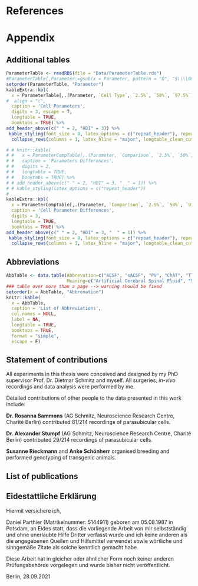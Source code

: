# References {-}

<!-- <div id="refs"></div> -->
\small\begingroup
\noindent
\vspace{-2em}
\setlength{\parindent}{-0.2in}
\setlength{\leftskip}{0.3in}
\setlength{\parskip}{2.5pt}

<div id="refs"></div>

\endgroup

<!-- \clearpage -->

\backmatter
# Appendix {- #appendix}
## Additional tables {-}
```r
ParameterTable <- readRDS(file = "Data/ParameterTable.rds")
#ParameterTable[,Parameter:=gsub(x = Parameter, pattern = "Ω", "$\\\\Omega$"),]#ParameterTable[Parameter%in%c("AHP (mV)", "AP-Height (mV)", "Cm (pF)", "Firing Frequency (Hz)", "Rheobase (pA)", "Rin (MOhm)", "Threshold (mV)", "Vm (mV)"), `:=`(`2.5%`=round(`2.5%`, digits = 1), `50%`=round(`50%`, digits = 1), `97.5%`=round(`97.5%`, digits = 1)),]
setorder(ParameterTable, "Parameter")
kableExtra::kbl(
  x = ParameterTable[,.(Parameter, `Cell Type`, `2.5%`, `50%`, `97.5%`),],
#  align = "c",
  caption = 'Cell Parameters',
  digits = 3, escape = T,
  longtable = TRUE,
  booktabs = TRUE) %>%
add_header_above(c(" " = 2, "HDI" = 3)) %>%
 kable_styling(font_size = 8, latex_options = c("repeat_header"), repeat_header_method = "replace", repeat_header_text = "Cell Parameters") %>%
  collapse_rows(columns = 1, latex_hline = "major", longtable_clean_cut = T)

```

```r

# # knitr::kable(
# #   x = ParameterCompTable[,.(Parameter, `Comparison`, `2.5%`, `50%`, `97.5%`, `non-zero`),],
# #   caption = 'Parameters Differences',
# #   digits = 2,
# #   longtable = TRUE,
# #   booktabs = TRUE) %>% 
# # add_header_above(c(" " = 2, "HDI" = 3, "  " = 1)) %>%
# # kable_styling(latex_options = c("repeat_header"))
# 
kableExtra::kbl(
  x = ParameterCompTable[,.(Parameter, `Comparison`, `2.5%`, `50%`, `97.5%`, `non-zero`),],
  caption = 'Cell Parameter Differences',
  digits = 3,
  longtable = TRUE,
  booktabs = TRUE) %>%
add_header_above(c(" " = 2, "HDI" = 3, "  " = 1)) %>%
 kable_styling(font_size = 8, latex_options = c("repeat_header"), repeat_header_method = "replace", repeat_header_text = "Cell Parameter Differences") %>%
  collapse_rows(columns = 1, latex_hline = "major", longtable_clean_cut = T)
```

\pagebreak
## Abbreviations {-}


```r
AbbTable <- data.table(Abbrevation=c("ACSF", "sACSF", "PV", "ChAT", "TTX", "4-AP", "PaS", "PrS", "MEC", "MS", "IPSC", "IPSP", "EPSC", "EPSP", "PBS", "PFA", "VR", "LFP", "NBQX", "DH$\\beta$E","MLA", "NMDA", "AMPA", "ACh", "GABA", "ChR2", "STDP", "CCK", "HCN", "LRN", "DG", "CB", "LEC", "AP", "AHP", "V\\textsubscript{m}", "C\\textsubscript{m}", "FWHM", "ISI", "FIR", "HDI", "VGAT", "FS", "DS", "IN", "WFS1", "R\\textsubscript{in}", "YFP", "ROPE", "LOR", "SAP"),
                       Meaning=c("Artificial Cerebral Spinal Fluid", "Sucrose Artificial Cerebral Spinal Fluid", "Parvalbumin", "Choline Acetyltransferase", "Tetrodotoxin", "4-Aminopyridine", "Parasubiculum", "Presubiculum", "Medial Entorhinal Cortex", "Medial Septum","Inhibitory Postsynaptic Current", "Inhibitory Postsynaptic Potential", "Excitatory Postsynaptic Current", "Excitatory Postsynaptic Potential", "Phosphate-Buffered Saline", "Paraformaldehyde", "Virtual Reality", "Local Field Potential", "2,3-Dioxo-6-nitro-1,2,3,4-tetrahydrobenzo[f]quinoxaline-7-sulfonamide", "Dihydro-$\\beta$-erythroidine hydrobromide", "Methyllycaconitine citrate", "N-Methyl-D-aspartic acid", "$\\alpha$-amino-3-hydroxy-5-methyl-4-isoxazolepropionic acid", "Acetylcholine", "$\\gamma$-aminobutyric acid", "Channelrhodopsin-2", "Spike Time Dependent  Plasticity", "Cholecystokinin", "Hyperpolarisation-Activated Cyclic Nucleotide-Gated Non-Selective Cation Channel", "Low-Rhythmic Firing Neurons", "Dentage Gyrus", "Calbindin", "Lateral Entorhinal Cortex", "Action Potential", "Afterhyperpolarisation", "Resting Membrane Potential", "Membrane Capacitance", "Full Width Half Maximum", "Inter-Spike-Interval", "Finite Impulse Response", "Highest Density Interval", "Vesicular Inhibitory Amino Acid Transporter", "Fast Spiking", "Delayed Spiking", "Interneuron", "Wolframin ER Transmembrane Glycoprotein", "Input Resistance", "Yellow Fluorescent Protein", "Region Of Practical Equivalence", "Log Odds Ratio",  "IgG192-Saporin"))
### table over more than a page --> warning should be fixed
setorder(x = AbbTable, "Abbrevation")
knitr::kable(
  x = AbbTable,
  caption = 'List of Abbreviations',
  col.names = NULL,
  label = NA,
  longtable = TRUE,
  booktabs = TRUE,
  format = "simple",
  escape = F)
```

\listoffigures
\pagebreak
## Statement of contributions {-}
All experiments in this thesis were conceived and designed by my PhD supervisor Prof. Dr. Dietmar Schmitz and myself. All surgeries, *in-vivo* recordings and data analysis were performed by me.
\vspace{0.5cm}
\hspace{0pt}

\noindent
Detailed contributions of other people to the data presented in this work include:

\vspace{1cm}
\hspace{0pt}

\noindent
**Dr. Rosanna Sammons** (AG Schmitz, Neuroscience Research Centre, Charité Berlin) contributed 81/214 recordings of parasubicular cells.

\noindent
**Dr. Alexander Stumpf** (AG Schmitz, Neuroscience Research Centre, Charité Berlin) contributed 29/214 recordings of parasubicular cells.

\noindent
**Susanne Rieckmann** and **Anke Schönherr** organised breeding and performed genotyping of transgenic animals.

\pagebreak
## List of publications {-}

\hypertarget{Relatedtothisdissertation}{%
\subsection*{Related to this dissertation}\label{Relatedtothisdissertation}}
\addcontentsline{toc}{subsection}{Related to this dissertation}

\small\begingroup{

\noindent
\vspace{-2em}
\setlength{\parindent}{-0.2in}
\setlength{\leftskip}{0.3in}
\setlength{\parskip}{2.5pt}

\hypertarget{refs}{}

\leavevmode\hypertarget{}{}
Sammons RP, \textbf{Parthier D}, Stumpf A, Schmitz D (2019) Electrophysiological and Molecular Characterization of the Parasubiculum. The Journal of Neuroscience: The Official Journal of the Society for Neuroscience 39:8860--8876.

\leavevmode\hypertarget{}{}
Gonzalez-Sulser A, \textbf{Parthier D}, Candela A, McClure C, Pastoll H, Garden D, Sürmeli G, Nolan MF (2014) GABAergic projections from the medial septum selectively inhibit interneurons in the medial entorhinal cortex. J Neurosci 34:16739--16743.

}
\endgroup

<!-- \vspace{1cm} -->

\hypertarget{Non-relatedtothisdissertation}{%
\subsection*{Non-related to this dissertation}\label{Non-relatedtothisdissertation}}
\addcontentsline{toc}{subsection}{Non-related to this dissertation}

\small\begingroup{

\noindent
\vspace{-2em}
\setlength{\parindent}{-0.2in}
\setlength{\leftskip}{0.3in}
\setlength{\parskip}{2.5pt}

\hypertarget{refs}{}
\leavevmode\hypertarget{}{}
Beed P, Ray S, Velasquez LM, Stumpf A, \textbf{Parthier D}, Swaminathan A, Nitzan N, Breustedt J, Las L, Brecht M, Schmitz D (2020) Species-specific differences in synaptic transmission and plasticity. Scientific Reports 10:16557.

\leavevmode\hypertarget{}{}
Kornau H-C, Kreye J, Stumpf A, Fukata Y, \textbf{Parthier D}, Sammons RP, Imbrosci B, Kurpjuweit S, Kowski AB, Fukata M, Prüss H, Schmitz D (2020) Human Cerebrospinal Fluid Monoclonal LGI1 Autoantibodies Increase Neuronal Excitability. Annals of Neurology 87:405--418.

\leavevmode\hypertarget{}{}
Stumpf A, \textbf{Parthier D}, Sammons RP, Stempel AV, Breustedt J, Rost BR, Schmitz D (2018) Cannabinoid type 2 receptors mediate a cell type-specific self-inhibition in cortical neurons. Neuropharmacology 139:217--225.

\leavevmode\hypertarget{}{}
\textbf{Parthier D}, Kuner T, Körber C (2018) The presynaptic scaffolding protein Piccolo organizes the readily releasable pool at the calyx of Held. The Journal of Physiology 596:1485--1499.

\leavevmode\hypertarget{}{}
Rueckl M, Lenzi SC, Moreno-Velasquez L, \textbf{Parthier D}, Schmitz D, Ruediger S, Johenning FW (2017) SamuROI, a Python-Based Software Tool for Visualization and Analysis of Dynamic Time Series Imaging at Multiple Spatial Scales. Frontiers in Neuroinformatics 11:44.

\leavevmode\hypertarget{}{}
Greifzu F, \textbf{Parthier D}, Goetze B, Schlüter OM, Löwel S (2016) Ocular Dominance Plasticity after Stroke Was Preserved in PSD-95 Knockout Mice. PLOS ONE 11:e0149771.

\leavevmode\hypertarget{}{}
Zhang W, Schmelzeisen S, \textbf{Parthier D}, Frings S, Möhrlen F (2015) Anoctamin Calcium-Activated Chloride Channels May Modulate Inhibitory Transmission in the Cerebellar Cortex. PLOS ONE 10:e0142160.

}
\endgroup
\newpage
\pagebreak


## Eidestattliche Erklärung {-}
\vspace*{2in}
Hiermit versichere ich,
\vspace{11pt}

\noindent
Daniel Parthier (Matrikelnummer: 5144911) geboren am 05.08.1987 in Potsdam,
an Eides statt, dass die vorliegende Arbeit von mir selbstständig und ohne unerlaubte Hilfe Dritter verfasst wurde und ich keine anderen als die angegebenen Quellen und Hilfsmittel verwendet sowie wörtliche und sinngemäße Zitate als solche kenntlich gemacht habe.

\noindent
Diese Arbeit hat in gleicher oder ähnlicher Form noch keiner anderen Prüfungsbehörde vorgelegen und wurde bisher nicht veröffentlicht.
\vspace{24pt}

\noindent
Berlin, 28.09.2021
\vspace*{\fill}